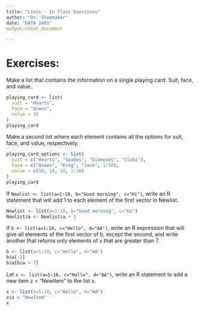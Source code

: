 ```yaml
---
title: "Lists - In Class Exercises"
author: "Dr. Shoemaker"
date: "DATA 2401"
output:nhtml_document

---
```


# Exercises: 

Make a list that contains the information on a single playing card. Suit, face, and value. 

```r
playing_card <- list(
  suit = "Hearts",
  face = "Queen",
  value = 10
)
playing_card
```


Make a second list where each element contains all the options for suit, face, and value, respectively. 

```r
playing_card_options <- list(
  suit = c("Hearts", "Spades", "Diamonds", "Clubs"),
  face = c("Queen", "King", "Jack", 1:10),
  value = c(10, 10, 10, 1:10)
)
playing_card

```


If `Newlist <- list(a=1:10, b="Good morning", c="Hi")`, write an R statement that will add 1 to each element of the first vector in Newlist.

```r
Newlist <- list(a=1:10, b="Good morning", c="Hi")
Newlist$a <- Newlist$a + 1
```

If `b <- list(a=1:10, c="Hello", d="AA")`, write an R expression that will give all elements of the first vector of b, except the second, and write another that returns only elements of `a` that are greater than 7.

```r
b <- list(a=1:10, c="Hello", d="AA")
b$a[-2]
b$a[b$a > 7]
```

Let `x <- list(a=5:10, c="Hello", d="AA")`, write an R statement to add a new item z = "NewItem" to the list x.

```r
x <- list(a=5:10, c="Hello", d="AA")
x$z = "NewItem"
x

```
